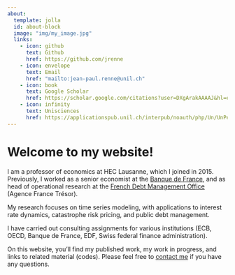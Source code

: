 ```yaml
---
about:
  template: jolla
  id: about-block
  image: "img/my_image.jpg"
  links:
    - icon: github
      text: Github
      href: https://github.com/jrenne
    - icon: envelope
      text: Email
      href: "mailto:jean-paul.renne@unil.ch"  
    - icon: book
      text: Google Scholar
      href: https://scholar.google.com/citations?user=DXgArakAAAAJ&hl=en
    - icon: infinity
      text: Unisciences
      href: https://applicationspub.unil.ch/interpub/noauth/php/Un/UnPers.php?PerNum=1175304&LanCode=8
---
```





::: {#about-block}
:::

# Welcome to my website!

<!-- {{< ai google-scholar >}} -->

<!-- Pour essai @Hemingway1952 -->

<!-- [link to image](img/my_image.jpg) [link to CV](cv/cv.pdf) -->

<!-- ```{r} -->
<!-- #| label: fig-airquality -->
<!-- #| fig-cap: "Temperature and ozone level." -->
<!-- #| warning: false -->
<!-- plot(rnorm(10)) -->
<!-- 1000^2 -->
<!-- ``` -->


I am a professor of economics at HEC Lausanne, which I joined in 2015. Previously, I worked as a senior economist at the [Banque de France](https://www.banque-france.fr/en/page-sommaire/research), and as head of operational research at the [French Debt Management Office](https://www.aft.gouv.fr) (Agence France Trésor). 

My research focuses on time series modeling, with applications to interest rate dynamics, catastrophe risk pricing, and public debt management.

I have carried out consulting assignments for various institutions (ECB, OECD, Banque de France, EDF, Swiss federal finance administration).

On this website, you'll find my published work, my work in progress, and links to related material (codes). Please feel free to [contact me](mailto:jean-paul.renne@unil.ch) if you have any questions.

